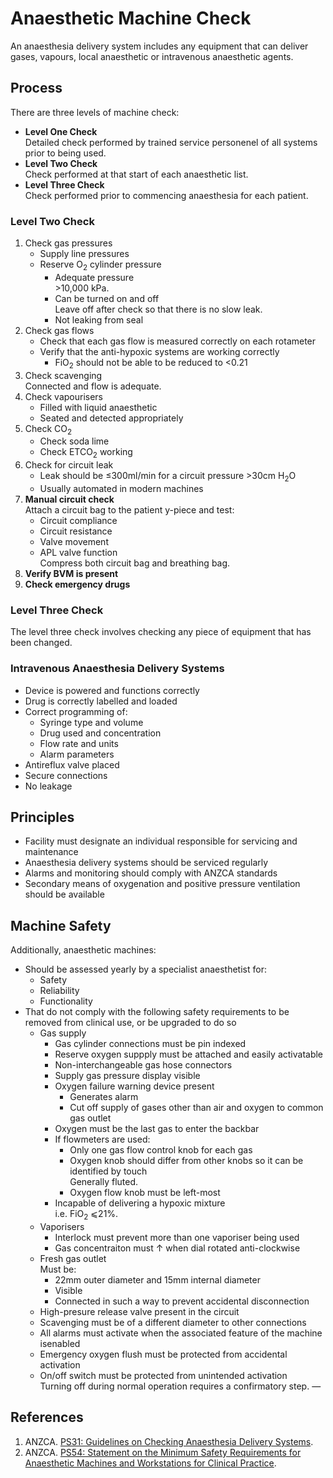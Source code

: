 # Anaesthetic Machine Check


An anaesthesia delivery system includes any equipment that can deliver gases, vapours, local anaesthetic or intravenous anaesthetic agents.

## Process

There are three levels of machine check:

* **Level One Check**  
Detailed check performed by trained service personenel of all systems prior to being used.
* **Level Two Check**  
Check performed at that start of each anaesthetic list.
* **Level Three Check**  
Check performed prior to commencing anaesthesia for each patient.


### Level Two Check


1. Check gas pressures
	* Supply line pressures
	* Reserve O~2~ cylinder pressure
		* Adequate pressure  
		\>10,000 kPa.
		* Can be turned on and off  
		Leave off after check so that there is no slow leak.
		* Not leaking from seal
2. Check gas flows
	* Check that each gas flow is measured correctly on each rotameter
	* Verify that the anti-hypoxic systems are working correctly
		* FiO~2~ should not be able to be reduced to <0.21
3. Check scavenging  
Connected and flow is adequate.
4. Check vapourisers
	* Filled with liquid anaesthetic
	* Seated and detected appropriately
5. Check CO~2~
	* Check soda lime
	* Check ETCO~2~ working
6. Check for circuit leak  
	* Leak should be ≤300ml/min for a circuit pressure >30cm H~2~O
	* Usually automated in modern machines
7. **Manual circuit check**  
Attach a circuit bag to the patient y-piece and test:
	* Circuit compliance
	* Circuit resistance
	* Valve movement
	* APL valve function  
	Compress both circuit bag and breathing bag.
8. **Verify BVM is present**
9. **Check emergency drugs**

### Level Three Check


The level three check involves checking any piece of equipment that has been changed.

### Intravenous Anaesthesia Delivery Systems

* Device is powered and functions correctly
* Drug is correctly labelled and loaded
* Correct programming of:
	* Syringe type and volume
	* Drug used and concentration
	* Flow rate and units
	* Alarm parameters
* Antireflux valve placed
* Secure connections
* No leakage

## Principles

* Facility must designate an individual responsible for servicing and maintenance
* Anaesthesia delivery systems should be serviced regularly
* Alarms and monitoring should comply with ANZCA standards
* Secondary means of oxygenation and positive pressure ventilation should be available 


## Machine Safety

Additionally, anaesthetic machines:

* Should be assessed yearly by a specialist anaesthetist for:
	* Safety
	* Reliability
	* Functionality
* That do not comply with the following safety requirements to be removed from clinical use, or be upgraded to do so
	* Gas supply
		* Gas cylinder connections must be pin indexed
		* Reserve oxygen suppply must be attached and easily activatable
		* Non-interchangeable gas hose connectors
		* Supply gas pressure display visible
		* Oxygen failure warning device present
			* Generates alarm
			* Cut off supply of gases other than air and oxygen to common gas outlet
		* Oxygen must be the last gas to enter the backbar
		* If flowmeters are used:
			* Only one gas flow control knob for each gas
			* Oxygen knob should differ from other knobs so it can be identified by touch  
			Generally fluted.
			* Oxygen flow knob must be left-most  
		* Incapable of delivering a hypoxic mixture  
		i.e. FiO~2~ ⩽21%.
	* Vaporisers
		* Interlock must prevent more than one vaporiser being used
		* Gas concentraiton must ↑ when dial rotated anti-clockwise
	* Fresh gas outlet  
	Must be:
		* 22mm outer diameter and 15mm internal diameter
		* Visible
		* Connected in such a way to prevent accidental disconnection
	* High-presure release valve present in the circuit
	* Scavenging must be of a different diameter to other connections
	* All alarms must activate when the associated feature of the machine isenabled
	* Emergency oxygen flush must be protected from accidental activation
	* On/off switch must be protected from unintended activation  
	Turning off during normal operation requires a confirmatory step.
---

## References


1. ANZCA. [PS31: Guidelines on Checking Anaesthesia Delivery Systems](http://www.anzca.edu.au/Documents/ps31-2014-guidelines-on-checking-anaesthesia-deliv.pdf).
2. ANZCA. [PS54: Statement on the Minimum Safety Requirements for Anaesthetic Machines and Workstations for Clinical Practice](http://www.anzca.edu.au/Documents/ps54-2013-statement-on-the-minimum-safety-requirem.pdf).
